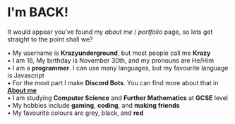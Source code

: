 
# **I'm BACK!**
It would appear you've found my *about me* / *portfolio* page, so lets get straight to the point shall we?

• My username is **Krazyunderground**, but most people call me **Krazy**<br />
• I am 16, My birthday is November 30th, and my pronouns are He/Him<br />
• I am a **programmer**. I can use many languages, but my favourite language is Javascript<br />
• For the most part I make **Discord Bots**. You can find more about that in <A href='/about'><strong>About me</strong></A><br />
• I am studying **Computer Science** and **Further Mathematics** at **GCSE** level<br />
• My hobbies include **gaming**, **coding**, and **making friends**<br />
• My favourite colours are grey, black, and **red**<br />